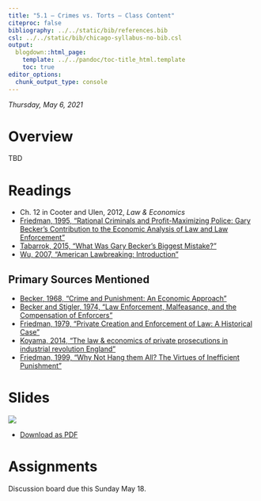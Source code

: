 ```yaml
---
title: "5.1 — Crimes vs. Torts — Class Content"
citeproc: false
bibliography: ../../static/bib/references.bib
csl: ../../static/bib/chicago-syllabus-no-bib.csl
output:
  blogdown::html_page:
    template: ../../pandoc/toc-title_html.template
    toc: true
editor_options: 
  chunk_output_type: console
---
```


*Thursday, May 6, 2021*

# <i class="fas fa-info-circle fa-lg"></i> Overview

TBD

# <i class="fas fa-book-reader fa-lg"></i> Readings

- <i class="fas fa-book"></i> Ch. 12 in Cooter and Ulen, 2012, *Law & Economics*
- [<i class="fas fa-file-pdf"></i> Friedman, 1995, “Rational Criminals and Profit-Maximizing Police: Gary Becker's Contribution to the Economic Analysis of Law and Law Enforcement”](http://www.daviddfriedman.com/Academic/Becker_Chapter/Becker_Chapter.html)
- [<i class="fas fa-external-link-square-alt"></i> Tabarrok, 2015, “What Was Gary Becker’s Biggest Mistake?”](https://marginalrevolution.com/marginalrevolution/2015/09/what-was-gary-beckers-biggest-mistake.html)
- [<i class="fas fa-external-link-square-alt"></i> Wu, 2007, “American Lawbreaking: Introduction”](https://slate.com/news-and-politics/2007/10/introduction.html)

## Primary Sources Mentioned
- [<i class="fas fa-file-pdf"></i> Becker, 1968, "Crime and Punishment: An Economic Approach"](/readings/Becker-1968.pdf)
- [<i class="fas fa-file-pdf"></i> Becker and Stigler, 1974, "Law Enforcement, Malfeasance, and the Compensation of Enforcers"](/readings/Becker-Stigler-1974.pdf)
- [<i class="fas fa-file-pdf"></i> Friedman, 1979, "Private Creation and Enforcement of Law: A Historical Case"](/readings/Friedman-1979.pdf)
- [<i class="fas fa-file-pdf"></i> Koyama, 2014, "The law & economics of private prosecutions in industrial revolution England"](/readings/Koyama-2014.pdf)
- [<i class="fas fa-file-pdf"></i> Friedman, 1999, "Why Not Hang them All? The Virtues of Inefficient Punishment"](/readings/Friedman-1999.pdf)

# <i class="fas fa-chalkboard-teacher"></i> Slides

[![](/slides/5.1-slides.png)](/slides/5.1-slides.html)

- [<i class="fas fa-file-pdf"></i> Download as PDF](/slides/5.1-slides.pdf)

# <i class="fas fa-laptop-code"></i> Assignments

Discussion board due this Sunday May 18.